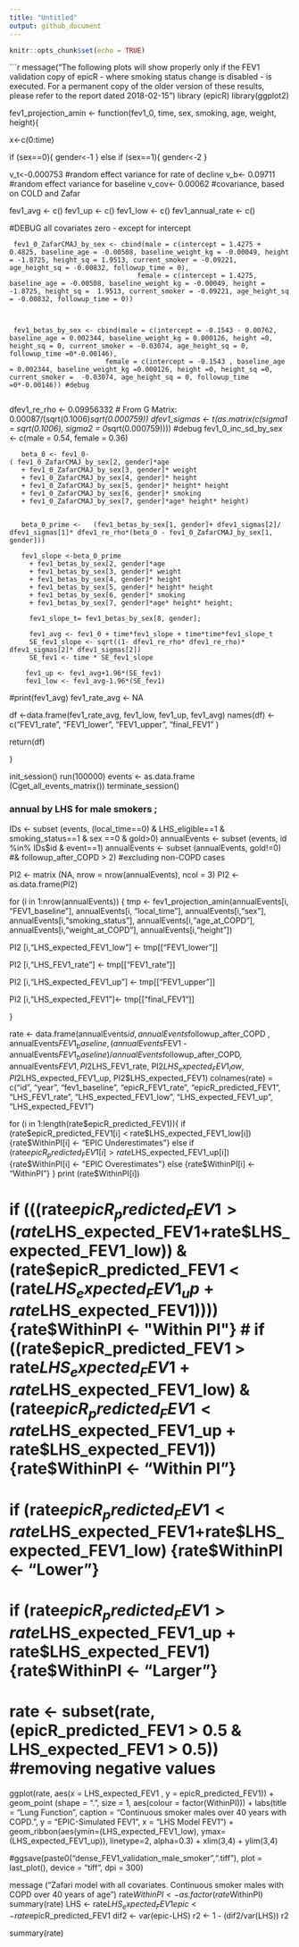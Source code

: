 ```yaml
---
title: "Untitled"
output: github_document
---
```


```r
knitr::opts_chunk$set(echo = TRUE)
```
```r
message("The following plots will show properly only if the FEV1 validation copy of epicR - where smoking status change is disabled - is executed. For a permanent copy of the older version of these results, please refer to the report dated 2018-02-15")
library (epicR)
library(ggplot2)


fev1_projection_amin <- function(fev1_0, time, sex, smoking, age, weight, height){
  
  
  x<-c(0:time)
  
  if (sex==0){
    gender<-1
  } else if (sex==1){
    gender<-2
  }
  
  v_t<-0.000753  #random effect variance for rate of decline
  v_b<- 0.09711 #random effect variance for baseline
  v_cov<- 0.00062 #covariance, based on COLD and Zafar
  
  fev1_avg <- c()
  fev1_up <- c()
  fev1_low <- c()
  fev1_annual_rate <- c()
  
#DEBUG all covariates zero - except for intercept

     fev1_0_ZafarCMAJ_by_sex <- cbind(male = c(intercept = 1.4275 + 0.4825, baseline_age = -0.00508, baseline_weight_kg = -0.00049, height = -1.8725, height_sq = 1.9513, current_smoker = -0.09221, age_height_sq = -0.00832, followup_time = 0),
                                    female = c(intercept = 1.4275,  baseline_age = -0.00508, baseline_weight_kg = -0.00049, height = -1.8725, height_sq =  1.9513, current_smoker = -0.09221, age_height_sq = -0.00832, followup_time = 0))
     
     

     fev1_betas_by_sex <- cbind(male = c(intercept = -0.1543 - 0.00762, baseline_age = 0.002344, baseline_weight_kg = 0.000126, height =0, height_sq = 0, current_smoker = -0.03074, age_height_sq = 0, followup_time =0*-0.00146),
                            female = c(intercept = -0.1543 , baseline_age = 0.002344, baseline_weight_kg =0.000126, height =0, height_sq =0, current_smoker =  -0.03074, age_height_sq = 0, followup_time =0*-0.00146)) #debug
     


   dfev1_re_rho <- 0.09956332 # From G Matrix: 0.00087/(sqrt(0.1006)*sqrt(0.000759))
   dfev1_sigmas <- t(as.matrix(c(sigma1 = sqrt(0.1006), sigma2 = 0*sqrt(0.000759)))) #debug
   fev1_0_inc_sd_by_sex <- c(male = 0.54, female = 0.36)
     

  
       beta_0 <- fev1_0-
    ( fev1_0_ZafarCMAJ_by_sex[2, gender]*age
       + fev1_0_ZafarCMAJ_by_sex[3, gender]* weight
       + fev1_0_ZafarCMAJ_by_sex[4, gender]* height
       + fev1_0_ZafarCMAJ_by_sex[5, gender]* height* height
       + fev1_0_ZafarCMAJ_by_sex[6, gender]* smoking
       + fev1_0_ZafarCMAJ_by_sex[7, gender]*age* height* height)


       beta_0_prime <-   (fev1_betas_by_sex[1, gender]+ dfev1_sigmas[2]/ dfev1_sigmas[1]* dfev1_re_rho*(beta_0 - fev1_0_ZafarCMAJ_by_sex[1, gender]))

       fev1_slope <-beta_0_prime
         + fev1_betas_by_sex[2, gender]*age
         + fev1_betas_by_sex[3, gender]* weight
         + fev1_betas_by_sex[4, gender]* height
         + fev1_betas_by_sex[5, gender]* height* height
         + fev1_betas_by_sex[6, gender]* smoking
         + fev1_betas_by_sex[7, gender]*age* height* height;

         fev1_slope_t= fev1_betas_by_sex[8, gender];

         fev1_avg <- fev1_0 + time*fev1_slope + time*time*fev1_slope_t
         SE_fev1_slope <- sqrt((1- dfev1_re_rho* dfev1_re_rho)* dfev1_sigmas[2]* dfev1_sigmas[2])
         SE_fev1 <- time * SE_fev1_slope
         
        fev1_up <- fev1_avg+1.96*(SE_fev1)
        fev1_low <- fev1_avg-1.96*(SE_fev1)
   
   #print(fev1_avg)
   fev1_rate_avg <- NA


  df <-data.frame(fev1_rate_avg, fev1_low, fev1_up,  fev1_avg)
  names(df) <- c("FEV1_rate", "FEV1_lower", "FEV1_upper", "final_FEV1" )
  
  return(df)
  
}

init_session()
run(100000)
events <- as.data.frame (Cget_all_events_matrix())
terminate_session()


### annual by LHS for male smokers ;

IDs <- subset (events, (local_time==0) & LHS_eligible==1 & smoking_status==1 & sex ==0 & gold>0)
annualEvents <- subset (events, id %in% IDs$id & event==1)
annualEvents <- subset (annualEvents, gold!=0) #& followup_after_COPD > 2) #excluding non-COPD cases

PI2 <- matrix (NA, nrow = nrow(annualEvents), ncol = 3)
PI2 <- as.data.frame(PI2)

for (i in 1:nrow(annualEvents)) {
  tmp <- fev1_projection_amin(annualEvents[i, "FEV1_baseline"], annualEvents[i, "local_time"], annualEvents[i,"sex"], annualEvents[i,"smoking_status"], annualEvents[i,"age_at_COPD"], annualEvents[i,"weight_at_COPD"], annualEvents[i,"height"])
  
  PI2 [i,"LHS_expected_FEV1_low"] <- tmp[["FEV1_lower"]]
  
  PI2 [i,"LHS_FEV1_rate"] <- tmp[["FEV1_rate"]]
  
  PI2 [i,"LHS_expected_FEV1_up"] <- tmp[["FEV1_upper"]]
  
  PI2 [i,"LHS_expected_FEV1"]<- tmp[["final_FEV1"]]
  
}

rate <- data.frame(annualEvents$id, annualEvents$followup_after_COPD , annualEvents$FEV1_baseline,(annualEvents$FEV1 - annualEvents$FEV1_baseline)/ annualEvents$followup_after_COPD, annualEvents$FEV1,  PI2$LHS_FEV1_rate, PI2$LHS_expected_FEV1_low, PI2$LHS_expected_FEV1_up, PI2$LHS_expected_FEV1)
colnames(rate) = c("id", "year", "fev1_baseline", "epicR_FEV1_rate", "epicR_predicted_FEV1", "LHS_FEV1_rate", "LHS_expected_FEV1_low", "LHS_expected_FEV1_up", "LHS_expected_FEV1")

for (i in 1:length(rate$epicR_predicted_FEV1)){
  if (rate$epicR_predicted_FEV1[i] < rate$LHS_expected_FEV1_low[i]) {rate$WithinPI[i] <- "EPIC Underestimates"}
  else if (rate$epicR_predicted_FEV1[i] > rate$LHS_expected_FEV1_up[i]) {rate$WithinPI[i] <- "EPIC Overestimates"}
  else {rate$WithinPI[i] <- "WithinPI"}
}
print (rate$WithinPI[i])

# if (((rate$epicR_predicted_FEV1 > (rate$LHS_expected_FEV1+rate$LHS_expected_FEV1_low)) & (rate$epicR_predicted_FEV1 < (rate$LHS_expected_FEV1_up + rate$LHS_expected_FEV1)))) {rate$WithinPI <- "Within PI"}
# if ((rate$epicR_predicted_FEV1 > rate$LHS_expected_FEV1+rate$LHS_expected_FEV1_low) & (rate$epicR_predicted_FEV1 < rate$LHS_expected_FEV1_up + rate$LHS_expected_FEV1)) {rate$WithinPI <- "Within PI"}
# if (rate$epicR_predicted_FEV1 < rate$LHS_expected_FEV1+rate$LHS_expected_FEV1_low) {rate$WithinPI <- "Lower"}
# if (rate$epicR_predicted_FEV1 > rate$LHS_expected_FEV1_up + rate$LHS_expected_FEV1) {rate$WithinPI <- "Larger"}

# rate <- subset(rate, (epicR_predicted_FEV1 > 0.5 & LHS_expected_FEV1 > 0.5)) #removing negative values

ggplot(rate, aes(x = LHS_expected_FEV1   , y = epicR_predicted_FEV1)) +
  geom_point (shape = ".", size = 1, aes(colour = factor(WithinPI))) + labs(title = "Lung Function", caption = "Continuous smoker males over 40 years with COPD.", y = "EPIC-Simulated FEV1", x = "LHS Model FEV1") + geom_ribbon(aes(ymin=(LHS_expected_FEV1_low), ymax= (LHS_expected_FEV1_up)), linetype=2, alpha=0.3) + xlim(3,4) + ylim(3,4)

#ggsave(paste0("dense_FEV1_validation_male_smoker",".tiff"), plot = last_plot(), device = "tiff", dpi = 300)

message ("Zafari model with all covariates. Continuous smoker males with COPD over 40 years of age")
rate$WithinPI <- as.factor(rate$WithinPI)
summary(rate)
LHS <- rate$LHS_expected_FEV1
epic <- rate$epicR_predicted_FEV1
dif2 <- var(epic-LHS)
r2 <- 1 - (dif2/var(LHS))
r2

summary(rate)

